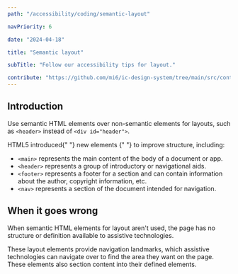 ```yaml
---
path: "/accessibility/coding/semantic-layout"

navPriority: 6

date: "2024-04-18"

title: "Semantic layout"

subTitle: "Follow our accessibility tips for layout."

contribute: "https://github.com/mi6/ic-design-system/tree/main/src/content/structured/accessibility/coding/semantic-layout.mdx"
---
```


## Introduction

Use semantic HTML elements over non-semantic elements for layouts, such as `<header>` instead of `<div id="header">`.

<p>
  HTML5 introduced{" "}
  <ic-link
    target="_blank"
    href="https://www.w3.org/TR/html5-diff/#new-elements"
    rel="noreferer noopener nofollow"
  >
    new elements
  </ic-link>{" "}
  to improve structure, including:
</p>

- `<main>` represents the main content of the body of a document or app.
- `<header>` represents a group of introductory or navigational aids.
- `<footer>` represents a footer for a section and can contain information about the author, copyright information, etc.
- `<nav>` represents a section of the document intended for navigation.

## When it goes wrong

When semantic HTML elements for layout aren't used, the page has no structure or definition available to assistive technologies.

These layout elements provide navigation landmarks, which assistive technologies can navigate over to find the area they want on the page. These elements also section content into their defined elements.
